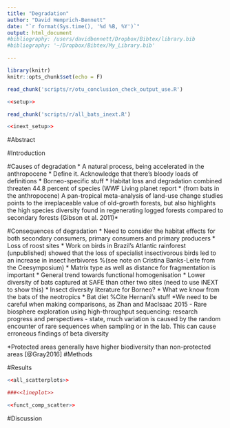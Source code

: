 ```yaml
---
title: "Degradation"
author: "David Hemprich-Bennett"
date: "`r format(Sys.time(), '%d %B, %Y')`"
output: html_document
#bibliography: /users/davidbennett/Dropbox/Bibtex/library.bib
#bibliography: '~/Dropbox/Bibtex/My_Library.bib'

---
```

```r
library(knitr)
knitr::opts_chunk$set(echo = F)
```
```r
read_chunk('scripts/r/otu_conclusion_check_output_use.R')
```
```r
<<setup>>
```

```r
read_chunk('scripts/r/all_bats_inext.R')
```
```r
<<inext_setup>>
```
#Abstract
 
#Introduction


#Causes of degradation
* A natural process, being accelerated in the anthropocene
* Define it. Acknowledge that there's bloody loads of definitions 
* Borneo-specific stuff 
* Habitat loss and degradation combined threaten 44.8 percent of species (WWF Living planet report
* (from bats in the anthropocene) A pan-tropical meta-analysis of land-use change studies points to the irreplaceable value of old-growth forests, but also highlights the high species diversity found in regenerating logged forests compared to secondary forests (Gibson et al. 2011)*

#Consequences of degradation
* Need to consider the habitat effects for both secondary consumers, primary consumers and primary producers
* Loss of roost sites
* Work on birds in Brazil's Atlantic rainforest (unpublished) showed that the loss of specialist insectivorous birds led to an increase in insect herbivores %(see note on Cristina Banks-Leite from the Ceesymposium)
* Matrix type as well as distance for fragmentation is important
* General trend towards functional homogenisation 
    * Lower diversity of bats captured at SAFE than other two sites (need to use iNEXT to show this)
    * Insect diversity literature for Borneo?
* What we know from the bats of the neotropics
* Bat diet %Cite Hernani's stuff
*We need to be careful when making comparisons, as Zhan and MacIsaac 2015 -  Rare biosphere exploration using high-throughput sequencing: research progress and perspectives - state, much variation is caused by the random encounter of rare sequences when sampling or in the lab. This can cause erroneous findings of beta diversity

*Protected areas generally have higher biodiversity than non-protected areas [@Gray2016]
#Methods




#Results
```r
<<all_scatterplots>>
``` 


```r
###<<lineplot>>
``` 

```r
<<funct_comp_scatter>>
```

#Discussion